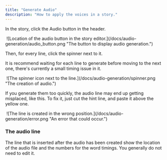```yaml
---
title: "Generate Audio"
description: "How to apply the voices in a story."
---
```


In the story, click the Audio button in the header.

<Image>
![Location of the audio button in the story editor.](/docs/audio-generation/audio_button.png "The button to display audio generation.")
</Image>

Then, for every line, click the spinner next to it.

<Warning>It is recommend waiting for each line to generate before moving to the next one,
there's currently a small timing issue in it.</Warning>

<Image>
![The spinner icon next to the line.](/docs/audio-generation/spinner.png "The creation of audio.")
</Image>

If you generate them too quickly, the audio line may end up getting misplaced, like this. To fix it, just cut the
hint line, and paste it above the yellow one.

<Image>
![The line is created in the wrong position.](/docs/audio-generation/error.png "An error that could occur.")
</Image>

### The audio line
The line that is inserted after the audio has been created show the location of the audio file and the numbers for the
word timings. You generally do not need to edit it.

